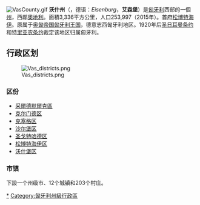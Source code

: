 [[File:VasCounty.gif|right]]
'''沃什州'''（{{lang-hu|Vas}}，德语：''Eisenburg''，'''艾森堡'''）是[[匈牙利|匈牙利]]西部的一個[[匈牙利州份|州]]，西鄰[[奧地利|奧地利]]。面積3,336平方公里，人口253,997（2015年）。首府[[松博特海伊|松博特海伊]]。原属于[[奥匈帝国|奥匈帝国]][[匈牙利王国|匈牙利王国]]，德意志西匈牙利地区。1920年后[[圣日耳曼条约|圣日耳曼条约]]和[[特里亚农条约|特里亚农条约]]裁定该地区归属匈牙利。

== 行政区划 ==
[[File:Vas_districts.png|thumb]]
=== 区份 ===
* [[采爾德默爾克區|采爾德默爾克區]]
* [[克尔门德区|克尔门德区]]
* [[克塞格区|克塞格区]]
* [[沙尔堡区|沙尔堡区]]
* [[圣戈特哈德区|圣戈特哈德区]]
* [[松博特海伊区|松博特海伊区]]
* [[沃什堡区|沃什堡区]]

=== 市镇 ===
下設一个州级市、12个城镇和203个村庄。

{{匈牙利州份}}
{{沃什州}}
{{Authority control}}

[[Category:沃什州|*]]
[[Category:匈牙利州級行政區|Category:匈牙利州級行政區]]